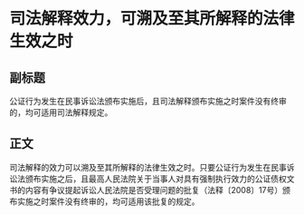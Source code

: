 # 司法解释效力，可溯及至其所解释的法律生效之时
## 副标题
公证行为发生在民事诉讼法颁布实施后，且司法解释颁布实施之时案件没有终审的，均可适用司法解释规定。
## 正文
司法解释的效力可以溯及至其所解释的法律生效之时。只要公证行为发生在民事诉讼法颁布实施之后，且最高人民法院关于当事人对具有强制执行效力的公证债权文书的内容有争议提起诉讼人民法院是否受理问题的批复（法释〔2008〕17号）颁布实施之时案件没有终审的，均可适用该批复的规定。